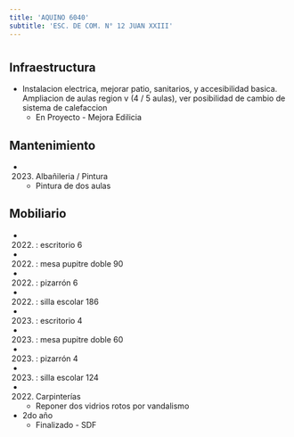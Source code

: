 ```yaml
---
title: 'AQUINO 6040'
subtitle: 'ESC. DE COM. N° 12 JUAN XXIII'
---
```


#
## Infraestructura

* Instalacion electrica, mejorar patio, sanitarios, y accesibilidad basica. Ampliacion de aulas region v (4 / 5 aulas), ver posibilidad de cambio de sistema de calefaccion 
    + En Proyecto - Mejora Edilicia 


## Mantenimiento

*  (2023) Albañileria / Pintura 
    + Pintura de dos aulas


## Mobiliario

*  (2022) : escritorio 6 

*  (2022) : mesa pupitre doble 90 

*  (2022) : pizarrón 6 

*  (2022) : silla escolar 186 

*  (2023) : escritorio 4 

*  (2023) : mesa pupitre doble 60 

*  (2023) : pizarrón 4 

*  (2023) : silla escolar 124 




*  (2022) Carpinterías 
    + Reponer dos vidrios rotos por vandalismo





* 2do año 
    + Finalizado - SDF 




